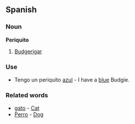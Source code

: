 ==Spanish==

===Noun===

'''Periquito'''

#[[Budgerigar]]

===Use===

*Tengo un periquito [[azul]] - I have a [[blue]] Budgie.

===Related words===

*[[gato]] - [[Cat]]
*[[Perro]] - [[Dog]]